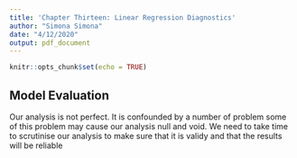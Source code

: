```yaml
---
title: 'Chapter Thirteen: Linear Regression Diagnostics'
author: "Simona Simona"
date: "4/12/2020"
output: pdf_document
---
```


```r
knitr::opts_chunk$set(echo = TRUE)
```

## Model Evaluation

Our analysis is not perfect. It is confounded by a number of problem some of this problem may cause our analysis null and void. We need to take time to scrutinise our analysis to make sure that it is validy and that the results will be reliable
